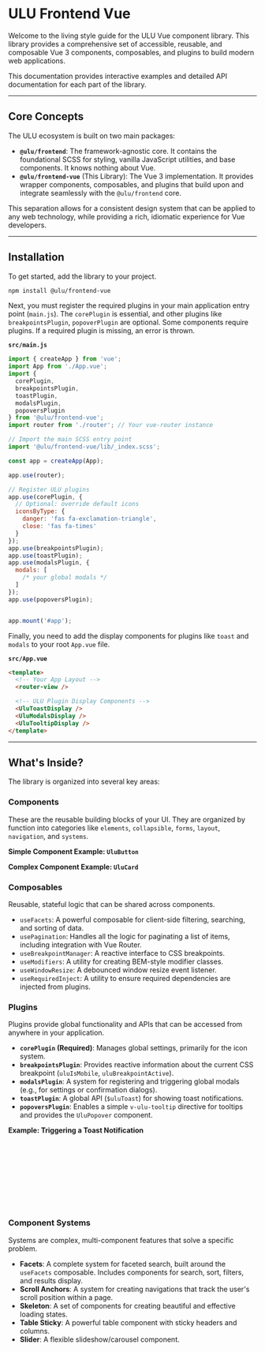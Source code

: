

<Meta title="Overview/Introduction" />

# ULU Frontend Vue

Welcome to the living style guide for the ULU Vue component library. This library provides a comprehensive set of accessible, reusable, and composable Vue 3 components, composables, and plugins to build modern web applications.

This documentation provides interactive examples and detailed API documentation for each part of the library.

---

## Core Concepts

The ULU ecosystem is built on two main packages:

- **`@ulu/frontend`**: The framework-agnostic core. It contains the foundational SCSS for styling, vanilla JavaScript utilities, and base components. It knows nothing about Vue.
- **`@ulu/frontend-vue`** (This Library): The Vue 3 implementation. It provides wrapper components, composables, and plugins that build upon and integrate seamlessly with the `@ulu/frontend` core.

This separation allows for a consistent design system that can be applied to any web technology, while providing a rich, idiomatic experience for Vue developers.

---

## Installation

To get started, add the library to your project.

```bash
npm install @ulu/frontend-vue
```

Next, you must register the required plugins in your main application entry point (`main.js`). The `corePlugin` is essential, and other plugins like `breakpointsPlugin`, `popoverPlugin` are optional. Some components require plugins. If a required plugin is missing, an error is thrown.

**`src/main.js`**
```javascript
import { createApp } from 'vue';
import App from './App.vue';
import { 
  corePlugin, 
  breakpointsPlugin, 
  toastPlugin, 
  modalsPlugin, 
  popoversPlugin 
} from '@ulu/frontend-vue';
import router from './router'; // Your vue-router instance

// Import the main SCSS entry point
import '@ulu/frontend-vue/lib/_index.scss';

const app = createApp(App);

app.use(router);

// Register ULU plugins
app.use(corePlugin, {
  // Optional: override default icons
  iconsByType: {
    danger: 'fas fa-exclamation-triangle',
    close: 'fas fa-times'
  }
});
app.use(breakpointsPlugin);
app.use(toastPlugin);
app.use(modalsPlugin, { 
  modals: [
    /* your global modals */
  ] 
});
app.use(popoversPlugin);


app.mount('#app');
```

Finally, you need to add the display components for plugins like `toast` and `modals` to your root `App.vue` file.

**`src/App.vue`**
```html
<template>
  <!-- Your App Layout -->
  <router-view />

  <!-- ULU Plugin Display Components -->
  <UluToastDisplay />
  <UluModalsDisplay />
  <UluTooltipDisplay />
</template>
```

---

## What's Inside?

The library is organized into several key areas:

### Components

These are the reusable building blocks of your UI. They are organized by function into categories like `elements`, `collapsible`, `forms`, `layout`, `navigation`, and `systems`.

**Simple Component Example: `UluButton`**

<Canvas of={ButtonStories.Primary} />

**Complex Component Example: `UluCard`**

<Canvas of={CardStories.Default} />

### Composables

Reusable, stateful logic that can be shared across components.

- `useFacets`: A powerful composable for client-side filtering, searching, and sorting of data.
- `usePagination`: Handles all the logic for paginating a list of items, including integration with Vue Router.
- `useBreakpointManager`: A reactive interface to CSS breakpoints.
- `useModifiers`: A utility for creating BEM-style modifier classes.
- `useWindowResize`: A debounced window resize event listener.
- `useRequiredInject`: A utility to ensure required dependencies are injected from plugins.

### Plugins

Plugins provide global functionality and APIs that can be accessed from anywhere in your application.

- **`corePlugin` (Required)**: Manages global settings, primarily for the icon system.
- **`breakpointsPlugin`**: Provides reactive information about the current CSS breakpoint (`uluIsMobile`, `uluBreakpointActive`).
- **`modalsPlugin`**: A system for registering and triggering global modals (e.g., for settings or confirmation dialogs).
- **`toastPlugin`**: A global API (`$uluToast`) for showing toast notifications.
- **`popoversPlugin`**: Enables a simple `v-ulu-tooltip` directive for tooltips and provides the `UluPopover` component.

**Example: Triggering a Toast Notification**
```javascript
import { useToast } from '@ulu/frontend-vue';

const toast = useToast();

toast.add({
  title: 'Success!',
  description: 'Your profile has been updated.',
  class: 'is-success'
});
```

### Component Systems

Systems are complex, multi-component features that solve a specific problem.

- **Facets**: A complete system for faceted search, built around the `useFacets` composable. Includes components for search, sort, filters, and results display.
- **Scroll Anchors**: A system for creating navigations that track the user's scroll position within a page.
- **Skeleton**: A set of components for creating beautiful and effective loading states.
- **Table Sticky**: A powerful table component with sticky headers and columns.
- **Slider**: A flexible slideshow/carousel component.
